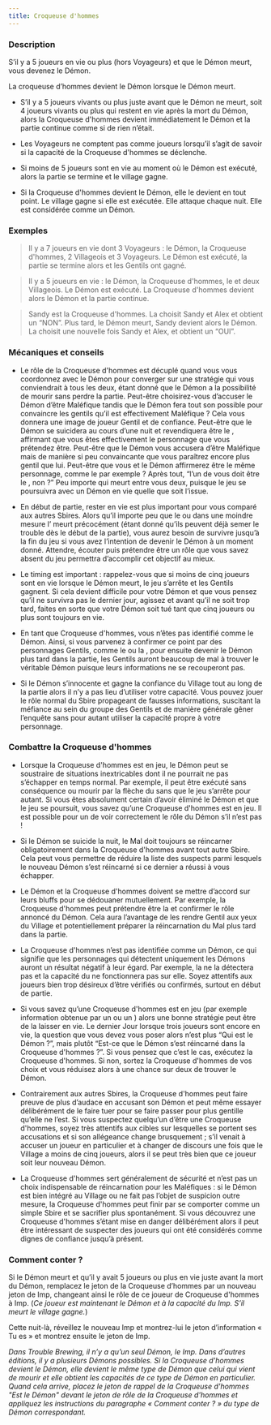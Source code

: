 ```yaml
---
title: Croqueuse d'hommes
---
```



<Role CROQUEUSE_D_HOMMES header />

### Description

S’il y a 5 joueurs en vie ou plus (hors Voyageurs) et que le Démon meurt, vous devenez le Démon.

La croqueuse d’hommes devient le Démon lorsque le Démon meurt.

-	S’il y a 5 joueurs vivants ou plus juste avant que le Démon ne meurt, soit 4 joueurs vivants ou plus qui restent en vie après la mort du Démon, alors la Croqueuse d'hommes devient immédiatement le Démon et la partie continue comme si de rien n’était.

-	Les Voyageurs ne comptent pas comme joueurs lorsqu’il s’agit de savoir si la capacité de la Croqueuse d'hommes se déclenche.

-	Si moins de 5 joueurs sont en vie au moment où le Démon est exécuté, alors la partie se termine et le village gagne.

-	Si la Croqueuse d'hommes devient le Démon, elle le devient en tout point. Le village gagne si elle est exécutée. Elle attaque chaque nuit. Elle est considérée comme un Démon.

### Exemples 

> Il y a 7 joueurs en vie dont 3 Voyageurs : le Démon, la Croqueuse d'hommes, 2 Villageois et 3 Voyageurs. Le Démon est exécuté, la partie se termine alors et les Gentils ont gagné. 

> Il y a 5 joueurs en vie : le Démon, la Croqueuse d'hommes, le <Role BARON /> et deux Villageois. Le Démon est exécuté. La Croqueuse d'hommes devient alors le Démon et la partie continue.

> Sandy est la Croqueuse d'hommes. La <Role VOYANTE /> choisit Sandy et Alex et obtient un “NON”. Plus tard, le Démon meurt, Sandy devient alors le Démon. La <Role VOYANTE /> choisit une nouvelle fois Sandy et Alex, et obtient un “OUI”.

### Mécaniques et conseils

- Le rôle de la Croqueuse d'hommes est décuplé quand vous vous coordonnez avec le Démon pour converger sur une stratégie qui vous conviendrait à tous les deux, étant donné que le Démon a la possibilité de mourir sans perdre la partie. Peut-être choisirez-vous d’accuser le Démon d’être Maléfique tandis que le Démon fera tout son possible pour convaincre les gentils qu’il est effectivement Maléfique ? Cela vous donnera une image de joueur Gentil et de confiance. Peut-être que le Démon se suicidera au cours d’une nuit et revendiquera être le <Role GARDIEN />, affirmant que vous êtes effectivement le personnage que vous prétendez être. Peut-être que le Démon vous accusera d’être Maléfique mais de manière si peu convaincante que vous paraîtrez encore plus gentil que lui. Peut-être que vous et le Démon affirmerez être le même personnage, comme le <Role MAIRE /> par exemple ? Après tout, “l’un de vous doit être le <Role MAIRE />, non ?” Peu importe qui meurt entre vous deux, puisque le jeu se poursuivra avec un Démon en vie quelle que soit l’issue.

- En début de partie, rester en vie est plus important pour vous comparé aux autres Sbires. Alors qu’il importe peu que le <Role BARON /> ou dans une moindre mesure l’<Role EMPOISONNEUR /> meurt précocément (étant donné qu’ils peuvent déjà semer le trouble dès le début de la partie), vous aurez besoin de survivre jusqu’à la fin du jeu si vous avez l’intention de devenir le Démon à un moment donné. Attendre, écouter puis prétendre être un rôle que vous savez absent du jeu permettra d’accomplir cet objectif au mieux.

- Le timing est important : rappelez-vous que si moins de cinq joueurs sont en vie lorsque le Démon meurt, le jeu s’arrête et les Gentils gagnent. Si cela devient difficile pour votre Démon et que vous pensez qu’il ne survivra pas le dernier jour, agissez et avant qu’il ne soit trop tard, faites en sorte que votre Démon soit tué tant que cinq joueurs ou plus sont toujours en vie.

- En tant que Croqueuse d'hommes, vous n’êtes pas identifié comme le Démon. Ainsi, si vous parvenez à confirmer ce point par des personnages Gentils, comme le <Role MERCENAIRE /> ou la <Role VOYANTE />, pour ensuite devenir le Démon plus tard dans la partie, les Gentils auront beaucoup de mal à trouver le véritable Démon puisque leurs informations ne se recouperont pas. 

- Si le Démon s’innocente et gagne la confiance du Village tout au long de la partie alors il n’y a pas lieu d’utiliser votre capacité. Vous pouvez jouer le rôle normal du Sbire propageant de fausses informations, suscitant la méfiance au sein du groupe des Gentils et de manière générale gêner l’enquête sans pour autant utiliser la capacité propre à votre personnage.

### Combattre la Croqueuse d'hommes

- Lorsque la Croqueuse d'hommes est en jeu, le Démon peut se soustraire de situations inextricables dont il ne pourrait ne pas s’échapper en temps normal. Par exemple, il peut être exécuté sans conséquence ou mourir par la flèche du <Role MERCENAIRE /> sans que le jeu s’arrête pour autant. Si vous êtes absolument certain d’avoir éliminé le Démon et que le jeu se poursuit, vous savez qu’une Croqueuse d'hommes est en jeu.  Il est possible pour un <Role CROQUE_MORT /> de voir correctement le rôle du Démon s’il n’est pas <Role SOULARD /> !

- Si le Démon se suicide la nuit, le Mal doit toujours se réincarner obligatoirement dans la Croqueuse d'hommes avant tout autre Sbire. Cela peut vous permettre de réduire la liste des suspects parmi lesquels le nouveau Démon s’est réincarné si ce dernier a réussi à vous échapper.

- Le Démon et la Croqueuse d'hommes doivent se mettre d’accord sur leurs bluffs pour se dédouaner mutuellement. Par exemple, la Croqueuse d'hommes peut prétendre être la <Role LAVANDIERE /> et confirmer le rôle annoncé du Démon. Cela aura l’avantage de les rendre Gentil aux yeux du Village et potentiellement préparer la réincarnation du Mal plus tard dans la partie.

- La Croqueuse d'hommes n’est pas identifiée comme un Démon, ce qui signifie que les personnages qui détectent uniquement les Démons auront un résultat négatif à leur égard. Par exemple, la <Role VOYANTE /> ne la détectera pas et la capacité du <Role MERCENAIRE /> ne fonctionnera pas sur elle. Soyez attentifs aux joueurs bien trop désireux d’être vérifiés ou confirmés, surtout en début de partie.

- Si vous savez qu’une Croqueuse d'hommes est en jeu (par exemple information obtenue par un <Role ENQUETEUR /> ou un <Role GARDIEN />) alors une bonne stratégie peut être de la laisser en vie. Le dernier Jour lorsque trois joueurs sont encore en vie, la question que vous devez vous poser alors n’est plus “Qui est le Démon ?”, mais plutôt “Est-ce que le Démon s’est réincarné dans la Croqueuse d'hommes ?”. Si vous pensez que c’est le cas, exécutez la Croqueuse d'hommes. Si non, sortez la Croqueuse d'hommes de vos choix et vous réduisez alors à une chance sur deux de trouver le Démon.

- Contrairement aux autres Sbires, la Croqueuse d'hommes peut faire preuve de plus d’audace en accusant son Démon et peut même essayer délibérément de le faire tuer pour se faire passer pour plus gentille qu’elle ne l’est. Si vous suspectez quelqu’un d’être une Croqueuse d'hommes, soyez très attentifs aux cibles sur lesquelles se portent ses accusations et si son allégeance change brusquement ; s’il venait à accuser un joueur en particulier et à changer de discours une fois que le Village a moins de cinq joueurs, alors il se peut très bien que ce joueur soit leur nouveau Démon.

- La Croqueuse d'hommes sert généralement de sécurité et n’est pas un choix indispensable de réincarnation pour les Maléfiques : si le Démon est bien intégré au Village ou ne fait pas l’objet de suspicion outre mesure, la Croqueuse d'hommes peut finir par se comporter comme un simple Sbire et se sacrifier plus spontanément. Si vous découvrez une Croqueuse d'hommes s’étant mise en danger délibérément alors il peut être intéressant de suspecter des joueurs qui ont été considérés comme dignes de confiance jusqu’à présent.

### Comment conter ?

Si le Démon meurt et qu’il y avait 5 joueurs ou plus en vie juste avant la mort du Démon, remplacez le jeton de la Croqueuse d’hommes par un nouveau jeton de Imp, changeant ainsi le rôle de ce joueur de Croqueuse d'hommes à Imp. (_Ce joueur est maintenant le Démon et à la capacité du Imp. S’il meurt le village gagne._)

Cette nuit-là, réveillez le nouveau Imp et montrez-lui le jeton d’information « Tu es » et montrez ensuite le jeton de Imp.

_Dans Trouble Brewing,  il n’y a qu’un seul Démon, le Imp. Dans d’autres éditions, il y a plusieurs Démons possibles. Si la Croqueuse d'hommes devient le Démon, elle devient le même type de Démon que celui qui vient de mourir et elle obtient les capacités de ce type de Démon en particulier. Quand cela arrive, placez le jeton de rappel de la Croqueuse d'hommes "Est le Démon" devant le jeton de rôle de la Croqueuse d'hommes et appliquez les instructions du paragraphe « Comment conter ? » du type de Démon correspondant._

